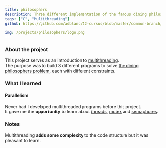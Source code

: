```yaml
---
title: philosophers
description: Three different implementation of the famous dining philosophers problem using mutex, semaphores and processes.
tags: ["C", "Multithreading"]
github: https://github.com/adblanc/42-cursus/blob/master/common-branch/circle-4/philosophers

img: /projects/philosophers/logo.png
---
```


### About the project

This project serves as an introduction to [multithreading](<https://en.wikipedia.org/wiki/Multithreading_(computer_architecture)>). <br />
The purpose was to build 3 different programs to solve [the dining philosophers problem](https://en.wikipedia.org/wiki/Dining_philosophers_problem), each with different constraints.

### What I learned

#### Parallelism

Never had I developed multithreaded programs before this project. <br />
It gave me the **opportunity** to learn about [threads](<https://en.wikipedia.org/wiki/Thread_(computing)>), [mutex](<https://en.wikipedia.org/wiki/Lock_(computer_science)>) and [semaphores](<https://en.wikipedia.org/wiki/Semaphore_(programming)>). <br />

### Notes

Multithreading **adds some complexity** to the code structure but it was pleasant to learn.
